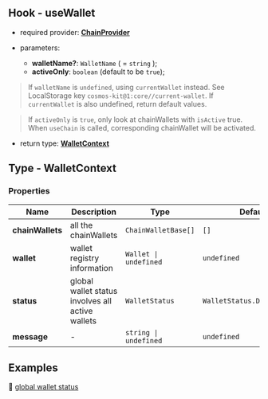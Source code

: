 ## Hook - useWallet

- required provider: [**ChainProvider**](https://docs.cosmoskit.com/chain-provider)

- parameters:
    - **walletName?**: `WalletName` ( = `string` );
    - **activeOnly**: `boolean` (default to be `true`);

> If `walletName` is `undefined`, using `currentWallet` instead. See LocalStorage key `cosmos-kit@1:core//current-wallet`. If `currentWallet` is also undefined, return default values.

> If `activeOnly` is `true`, only look at chainWallets with `isActive` true. When `useChain` is called, corresponding chainWallet will be activated.

- return type: [**WalletContext**](#type---walletcontext)

## Type - WalletContext

### Properties

| Name      | Description | Type | Default |
| ----------- | ----------- | -- | -- |
| **chainWallets**   | all the chainWallets  | `ChainWalletBase[]` | `[]` |
| **wallet**   | wallet registry information       | `Wallet \| undefined` | `undefined` |
| **status**   | global wallet status involves all active wallets     | `WalletStatus` | `WalletStatus.Disconnected` |
| **message**   |  -   | `string \| undefined` | `undefined` |

## Examples

🚀 [global wallet status](https://github.com/cosmology-tech/cosmos-kit/blob/main/packages/example/pages/index.tsx)